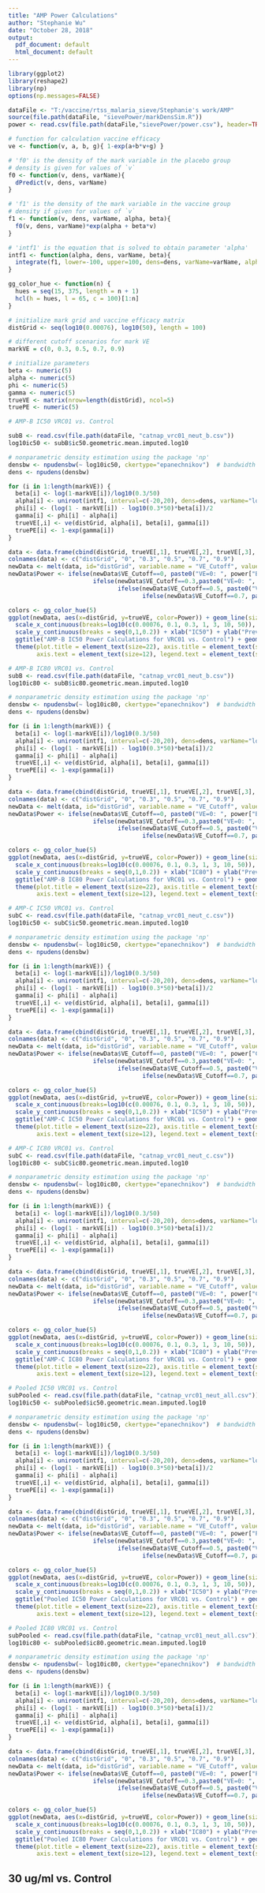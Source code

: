 ```yaml
---
title: "AMP Power Calculations"
author: "Stephanie Wu"
date: "October 28, 2018"
output:
  pdf_document: default
  html_document: default
---
```


```r
library(ggplot2)
library(reshape2)
library(np)
options(np.messages=FALSE)

dataFile <- "T:/vaccine/rtss_malaria_sieve/Stephanie's work/AMP"
source(file.path(dataFile, "sievePower/markDensSim.R"))
power <- read.csv(file.path(dataFile,"sievePower/power.csv"), header=TRUE, row.names=1)

# function for calculation vaccine efficacy
ve <- function(v, a, b, g){ 1-exp(a+b*v+g) }

# 'f0' is the density of the mark variable in the placebo group
# density is given for values of `v`
f0 <- function(v, dens, varName){
  dPredict(v, dens, varName)
}

# 'f1' is the density of the mark variable in the vaccine group
# density if given for values of `v`
f1 <- function(v, dens, varName, alpha, beta){
  f0(v, dens, varName)*exp(alpha + beta*v)
}

# 'intf1' is the equation that is solved to obtain parameter 'alpha'
intf1 <- function(alpha, dens, varName, beta){
  integrate(f1, lower=-100, upper=100, dens=dens, varName=varName, alpha=alpha, beta=beta, subdivisions=2000, stop.on.error = FALSE)$value - 1
}

gg_color_hue <- function(n) {
  hues = seq(15, 375, length = n + 1)
  hcl(h = hues, l = 65, c = 100)[1:n]
}
```

```r

# initialize mark grid and vaccine efficacy matrix
distGrid <- seq(log10(0.00076), log10(50), length = 100)

# different cutoff scenarios for mark VE
markVE = c(0, 0.3, 0.5, 0.7, 0.9) 

# initialize parameters
beta <- numeric(5)
alpha <- numeric(5)
phi <- numeric(5)
gamma <- numeric(5)
trueVE <- matrix(nrow=length(distGrid), ncol=5)
truePE <- numeric(5)
```


```r
# AMP-B IC50 VRC01 vs. Control

subB <- read.csv(file.path(dataFile, "catnap_vrc01_neut_b.csv"))
log10ic50 <- subB$ic50.geometric.mean.imputed.log10

# nonparametric density estimation using the package 'np'
densbw <- npudensbw(~ log10ic50, ckertype="epanechnikov")  # bandwidth selection
dens <- npudens(densbw)

for (i in 1:length(markVE)) {
  beta[i] <- log(1-markVE[i])/log10(0.3/50)
  alpha[i] <- uniroot(intf1, interval=c(-20,20), dens=dens, varName="log10ic50", beta=beta[i])$root  
  phi[i] <- (log(1 - markVE[i]) - log10(0.3*50)*beta[i])/2  
  gamma[i] <- phi[i] - alpha[i]
  trueVE[,i] <- ve(distGrid, alpha[i], beta[i], gamma[i])
  truePE[i] <- 1-exp(gamma[i])
}  

data <- data.frame(cbind(distGrid, trueVE[,1], trueVE[,2], trueVE[,3], trueVE[,4], trueVE[,5]))
colnames(data) <- c("distGrid", "0", "0.3", "0.5", "0.7", "0.9")
newData <- melt(data, id="distGrid", variable.name = "VE_Cutoff", value.name = "trueVE")
newData$Power <- ifelse(newData$VE_Cutoff==0, paste0("VE=0: ", power["B_0_ic50", "WaldH00"], ", \nVE(v)=VE: ", power["B_0_ic50","WaldH0"]), 
                        ifelse(newData$VE_Cutoff==0.3,paste0("VE=0: ", power["B_0.3_ic50", "WaldH00"], ", \nVE(v)=VE: ", power["B_0.3_ic50","WaldH0"]),
                               ifelse(newData$VE_Cutoff==0.5, paste0("VE=0: ", power["B_0.5_ic50", "WaldH00"], ", \nVE(v)=VE: ", power["B_0.5_ic50","WaldH0"]), 
                                      ifelse(newData$VE_Cutoff==0.7, paste0("VE=0: ", power["B_0.7_ic50", "WaldH00"], ", \nVE(v)=VE: ", power["B_0.7_ic50","WaldH0"]), paste0("VE=0: ", power["B_0.9_ic50", "WaldH00"], ", \nVE(v)=VE: ", power["B_0.9_ic50","WaldH0"])))))

colors <- gg_color_hue(5)
ggplot(newData, aes(x=distGrid, y=trueVE, color=Power)) + geom_line(size=1.2) + 
  scale_x_continuous(breaks=log10(c(0.00076, 0.1, 0.3, 1, 3, 10, 50)), labels = c(0.00076, 0.1, 0.3, 1, 3, 10, 50)) +
  scale_y_continuous(breaks = seq(0,1,0.2)) + xlab("IC50") + ylab("Prevention Efficacy against HIV Infection (%)") +
  ggtitle("AMP-B IC50 Power Calculations for VRC01 vs. Control") + geom_hline(yintercept = truePE, linetype = "dashed",color=colors) + 
  theme(plot.title = element_text(size=22), axis.title = element_text(size = 18), axis.title.y = element_text(vjust=3),
        axis.text = element_text(size=12), legend.text = element_text(size=13), legend.title = element_text(size=15), legend.key.height=unit(2, 'cm')) + guides(color=guide_legend(reverse=TRUE))

```


```r
# AMP-B IC80 VRC01 vs. Control
subB <- read.csv(file.path(dataFile, "catnap_vrc01_neut_b.csv"))
log10ic80 <- subB$ic80.geometric.mean.imputed.log10

# nonparametric density estimation using the package 'np'
densbw <- npudensbw(~ log10ic80, ckertype="epanechnikov")  # bandwidth selection
dens <- npudens(densbw)

for (i in 1:length(markVE)) {
  beta[i] <- log(1-markVE[i])/log10(0.3/50)
  alpha[i] <- uniroot(intf1, interval=c(-20,20), dens=dens, varName="log10ic80", beta=beta[i])$root  
  phi[i] <- (log(1 - markVE[i]) - log10(0.3*50)*beta[i])/2  
  gamma[i] <- phi[i] - alpha[i]
  trueVE[,i] <- ve(distGrid, alpha[i], beta[i], gamma[i])
  truePE[i] <- 1-exp(gamma[i])
}  

data <- data.frame(cbind(distGrid, trueVE[,1], trueVE[,2], trueVE[,3], trueVE[,4], trueVE[,5]))
colnames(data) <- c("distGrid", "0", "0.3", "0.5", "0.7", "0.9")
newData <- melt(data, id="distGrid", variable.name = "VE_Cutoff", value.name = "trueVE")
newData$Power <- ifelse(newData$VE_Cutoff==0, paste0("VE=0: ", power["B_0_ic80", "WaldH00"], ", \nVE(v)=VE: ", power["B_0_ic80","WaldH0"]), 
                        ifelse(newData$VE_Cutoff==0.3,paste0("VE=0: ", power["B_0.3_ic80", "WaldH00"], ", \nVE(v)=VE: ", power["B_0.3_ic80","WaldH0"]),
                               ifelse(newData$VE_Cutoff==0.5, paste0("VE=0: ", power["B_0.5_ic80", "WaldH00"], ", \nVE(v)=VE: ", power["B_0.5_ic80","WaldH0"]), 
                                      ifelse(newData$VE_Cutoff==0.7, paste0("VE=0: ", power["B_0.7_ic80", "WaldH00"], ", \nVE(v)=VE: ", power["B_0.7_ic80","WaldH0"]), paste0("VE=0: ", power["B_0.9_ic80", "WaldH00"], ", \nVE(v)=VE: ", power["B_0.9_ic80","WaldH0"])))))

colors <- gg_color_hue(5)
ggplot(newData, aes(x=distGrid, y=trueVE, color=Power)) + geom_line(size=1.2) + 
  scale_x_continuous(breaks=log10(c(0.00076, 0.1, 0.3, 1, 3, 10, 50)), labels = c(0.00076, 0.1, 0.3, 1, 3, 10, 50)) +
  scale_y_continuous(breaks = seq(0,1,0.2)) + xlab("IC80") + ylab("Prevention Efficacy against HIV Infection (%)") +
  ggtitle("AMP-B IC80 Power Calculations for VRC01 vs. Control") + geom_hline(yintercept = truePE, linetype = "dashed",color=colors) + 
  theme(plot.title = element_text(size=22), axis.title = element_text(size = 18), axis.title.y = element_text(vjust=3),
        axis.text = element_text(size=12), legend.text = element_text(size=13), legend.title = element_text(size=15), legend.key.height=unit(2, 'cm')) + guides(color=guide_legend(reverse=TRUE))
```


```r
# AMP-C IC50 VRC01 vs. Control
subC <- read.csv(file.path(dataFile, "catnap_vrc01_neut_c.csv"))
log10ic50 <- subC$ic50.geometric.mean.imputed.log10

# nonparametric density estimation using the package 'np'
densbw <- npudensbw(~ log10ic50, ckertype="epanechnikov")  # bandwidth selection
dens <- npudens(densbw)

for (i in 1:length(markVE)) {
  beta[i] <- log(1-markVE[i])/log10(0.3/50)
  alpha[i] <- uniroot(intf1, interval=c(-20,20), dens=dens, varName="log10ic50", beta=beta[i])$root  
  phi[i] <- (log(1 - markVE[i]) - log10(0.3*50)*beta[i])/2  
  gamma[i] <- phi[i] - alpha[i]
  trueVE[,i] <- ve(distGrid, alpha[i], beta[i], gamma[i])
  truePE[i] <- 1-exp(gamma[i])
}  

data <- data.frame(cbind(distGrid, trueVE[,1], trueVE[,2], trueVE[,3], trueVE[,4], trueVE[,5]))
colnames(data) <- c("distGrid", "0", "0.3", "0.5", "0.7", "0.9")
newData <- melt(data, id="distGrid", variable.name = "VE_Cutoff", value.name = "trueVE")
newData$Power <- ifelse(newData$VE_Cutoff==0, paste0("VE=0: ", power["C_0_ic50", "WaldH00"], ", \nVE(v)=VE: ", power["C_0_ic50","WaldH0"]), 
                        ifelse(newData$VE_Cutoff==0.3,paste0("VE=0: ", power["C_0.3_ic50", "WaldH00"], ", \nVE(v)=VE: ", power["C_0.3_ic50","WaldH0"]),
                               ifelse(newData$VE_Cutoff==0.5, paste0("VE=0: ", power["C_0.5_ic50", "WaldH00"], ", \nVE(v)=VE: ", power["C_0.5_ic50","WaldH0"]), 
                                      ifelse(newData$VE_Cutoff==0.7, paste0("VE=0: ", power["C_0.7_ic50", "WaldH00"], ", \nVE(v)=VE: ", power["C_0.7_ic50","WaldH0"]), paste0("VE=0: ", power["C_0.9_ic50", "WaldH00"], ", \nVE(v)=VE: ", power["C_0.9_ic50","WaldH0"])))))

colors <- gg_color_hue(5)
ggplot(newData, aes(x=distGrid, y=trueVE, color=Power)) + geom_line(size=1.2) + 
  scale_x_continuous(breaks=log10(c(0.00076, 0.1, 0.3, 1, 3, 10, 50)), labels = c(0.00076, 0.1, 0.3, 1, 3, 10, 50)) +
  scale_y_continuous(breaks = seq(0,1,0.2)) + xlab("IC50") + ylab("Prevention Efficacy against HIV Infection (%)") +
  ggtitle("AMP-C IC50 Power Calculations for VRC01 vs. Control") + geom_hline(yintercept = truePE, linetype = "dashed",color=colors) + 
  theme(plot.title = element_text(size=22), axis.title = element_text(size = 18), axis.title.y = element_text(vjust=3),
        axis.text = element_text(size=12), legend.text = element_text(size=13), legend.title = element_text(size=15), legend.key.height=unit(2, 'cm')) + guides(color=guide_legend(reverse=TRUE))

```


```r
# AMP-C IC80 VRC01 vs. Control
subC <- read.csv(file.path(dataFile, "catnap_vrc01_neut_c.csv"))
log10ic80 <- subC$ic80.geometric.mean.imputed.log10

# nonparametric density estimation using the package 'np'
densbw <- npudensbw(~ log10ic80, ckertype="epanechnikov")  # bandwidth selection
dens <- npudens(densbw)

for (i in 1:length(markVE)) {
  beta[i] <- log(1-markVE[i])/log10(0.3/50)
  alpha[i] <- uniroot(intf1, interval=c(-20,20), dens=dens, varName="log10ic80", beta=beta[i])$root  
  phi[i] <- (log(1 - markVE[i]) - log10(0.3*50)*beta[i])/2  
  gamma[i] <- phi[i] - alpha[i]
  trueVE[,i] <- ve(distGrid, alpha[i], beta[i], gamma[i])
  truePE[i] <- 1-exp(gamma[i])
}  

data <- data.frame(cbind(distGrid, trueVE[,1], trueVE[,2], trueVE[,3], trueVE[,4], trueVE[,5]))
colnames(data) <- c("distGrid", "0", "0.3", "0.5", "0.7", "0.9")
newData <- melt(data, id="distGrid", variable.name = "VE_Cutoff", value.name = "trueVE")
newData$Power <- ifelse(newData$VE_Cutoff==0, paste0("VE=0: ", power["C_0_ic80", "WaldH00"], ", \nVE(v)=VE: ", power["C_0_ic80","WaldH0"]), 
                        ifelse(newData$VE_Cutoff==0.3,paste0("VE=0: ", power["C_0.3_ic80", "WaldH00"], ", \nVE(v)=VE: ", power["C_0.3_ic80","WaldH0"]),
                               ifelse(newData$VE_Cutoff==0.5, paste0("VE=0: ", power["C_0.5_ic80", "WaldH00"], ", \nVE(v)=VE: ", power["C_0.5_ic80","WaldH0"]), 
                                      ifelse(newData$VE_Cutoff==0.7, paste0("VE=0: ", power["C_0.7_ic80", "WaldH00"], ", \nVE(v)=VE: ", power["C_0.7_ic80","WaldH0"]), paste0("VE=0: ", power["C_0.9_ic80", "WaldH00"], ", \nVE(v)=VE: ", power["C_0.9_ic80","WaldH0"])))))

colors <- gg_color_hue(5)
ggplot(newData, aes(x=distGrid, y=trueVE, color=Power)) + geom_line(size=1.2) + 
  scale_x_continuous(breaks=log10(c(0.00076, 0.1, 0.3, 1, 3, 10, 50)), labels = c(0.00076, 0.1, 0.3, 1, 3, 10, 50)) +
  scale_y_continuous(breaks = seq(0,1,0.2)) + xlab("IC80") + ylab("Prevention Efficacy against HIV Infection (%)") +
  ggtitle("AMP-C IC80 Power Calculations for VRC01 vs. Control") + geom_hline(yintercept = truePE, linetype = "dashed",color=colors) + 
  theme(plot.title = element_text(size=22), axis.title = element_text(size = 18), axis.title.y = element_text(vjust=3),
        axis.text = element_text(size=12), legend.text = element_text(size=13), legend.title = element_text(size=15), legend.key.height=unit(2, 'cm')) + guides(color=guide_legend(reverse=TRUE))
```

```r
# Pooled IC50 VRC01 vs. Control
subPooled <- read.csv(file.path(dataFile, "catnap_vrc01_neut_all.csv"))
log10ic50 <- subPooled$ic50.geometric.mean.imputed.log10

# nonparametric density estimation using the package 'np'
densbw <- npudensbw(~ log10ic50, ckertype="epanechnikov")  # bandwidth selection
dens <- npudens(densbw)

for (i in 1:length(markVE)) {
  beta[i] <- log(1-markVE[i])/log10(0.3/50)
  alpha[i] <- uniroot(intf1, interval=c(-20,20), dens=dens, varName="log10ic50", beta=beta[i])$root  
  phi[i] <- (log(1 - markVE[i]) - log10(0.3*50)*beta[i])/2  
  gamma[i] <- phi[i] - alpha[i]
  trueVE[,i] <- ve(distGrid, alpha[i], beta[i], gamma[i])
  truePE[i] <- 1-exp(gamma[i])
}  

data <- data.frame(cbind(distGrid, trueVE[,1], trueVE[,2], trueVE[,3], trueVE[,4], trueVE[,5]))
colnames(data) <- c("distGrid", "0", "0.3", "0.5", "0.7", "0.9")
newData <- melt(data, id="distGrid", variable.name = "VE_Cutoff", value.name = "trueVE")
newData$Power <- ifelse(newData$VE_Cutoff==0, paste0("VE=0: ", power["Pooled_0_ic50", "WaldH00"], ", \nVE(v)=VE: ", power["Pooled_0_ic50","WaldH0"]), 
                        ifelse(newData$VE_Cutoff==0.3,paste0("VE=0: ", power["Pooled_0.3_ic50", "WaldH00"], ", \nVE(v)=VE: ", power["Pooled_0.3_ic50","WaldH0"]),
                               ifelse(newData$VE_Cutoff==0.5, paste0("VE=0: ", power["Pooled_0.5_ic50", "WaldH00"], ", \nVE(v)=VE: ", power["Pooled_0.5_ic50","WaldH0"]), 
                                      ifelse(newData$VE_Cutoff==0.7, paste0("VE=0: ", power["Pooled_0.7_ic50", "WaldH00"], ", \nVE(v)=VE: ", power["Pooled_0.7_ic50","WaldH0"]), paste0("VE=0: ", power["Pooled_0.9_ic50", "WaldH00"], ", \nVE(v)=VE: ", power["Pooled_0.9_ic50","WaldH0"])))))

colors <- gg_color_hue(5)
ggplot(newData, aes(x=distGrid, y=trueVE, color=Power)) + geom_line(size=1.2) + 
  scale_x_continuous(breaks=log10(c(0.00076, 0.1, 0.3, 1, 3, 10, 50)), labels = c(0.00076, 0.1, 0.3, 1, 3, 10, 50)) +
  scale_y_continuous(breaks = seq(0,1,0.2)) + xlab("IC50") + ylab("Prevention Efficacy against HIV Infection (%)") +
  ggtitle("Pooled IC50 Power Calculations for VRC01 vs. Control") + geom_hline(yintercept = truePE, linetype = "dashed",color=colors) + 
  theme(plot.title = element_text(size=22), axis.title = element_text(size = 18), axis.title.y = element_text(vjust=3),
        axis.text = element_text(size=12), legend.text = element_text(size=13), legend.title = element_text(size=15), legend.key.height=unit(2, 'cm')) + guides(color=guide_legend(reverse=TRUE))

```

```r
# Pooled IC80 VRC01 vs. Control
subPooled <- read.csv(file.path(dataFile, "catnap_vrc01_neut_all.csv"))
log10ic80 <- subPooled$ic80.geometric.mean.imputed.log10

# nonparametric density estimation using the package 'np'
densbw <- npudensbw(~ log10ic80, ckertype="epanechnikov")  # bandwidth selection
dens <- npudens(densbw)

for (i in 1:length(markVE)) {
  beta[i] <- log(1-markVE[i])/log10(0.3/50)
  alpha[i] <- uniroot(intf1, interval=c(-20,20), dens=dens, varName="log10ic80", beta=beta[i])$root  
  phi[i] <- (log(1 - markVE[i]) - log10(0.3*50)*beta[i])/2  
  gamma[i] <- phi[i] - alpha[i]
  trueVE[,i] <- ve(distGrid, alpha[i], beta[i], gamma[i])
  truePE[i] <- 1-exp(gamma[i])
}  

data <- data.frame(cbind(distGrid, trueVE[,1], trueVE[,2], trueVE[,3], trueVE[,4], trueVE[,5]))
colnames(data) <- c("distGrid", "0", "0.3", "0.5", "0.7", "0.9")
newData <- melt(data, id="distGrid", variable.name = "VE_Cutoff", value.name = "trueVE")
newData$Power <- ifelse(newData$VE_Cutoff==0, paste0("VE=0: ", power["Pooled_0_ic80", "WaldH00"], ", \nVE(v)=VE: ", power["Pooled_0_ic80","WaldH0"]), 
                        ifelse(newData$VE_Cutoff==0.3,paste0("VE=0: ", power["Pooled_0.3_ic80", "WaldH00"], ", \nVE(v)=VE: ", power["Pooled_0.3_ic80","WaldH0"]),
                               ifelse(newData$VE_Cutoff==0.5, paste0("VE=0: ", power["Pooled_0.5_ic80", "WaldH00"], ", \nVE(v)=VE: ", power["Pooled_0.5_ic80","WaldH0"]), 
                                      ifelse(newData$VE_Cutoff==0.7, paste0("VE=0: ", power["Pooled_0.7_ic80", "WaldH00"], ", \nVE(v)=VE: ", power["Pooled_0.7_ic80","WaldH0"]), paste0("VE=0: ", power["Pooled_0.9_ic80", "WaldH00"], ", \nVE(v)=VE: ", power["Pooled_0.9_ic80","WaldH0"])))))

colors <- gg_color_hue(5)
ggplot(newData, aes(x=distGrid, y=trueVE, color=Power)) + geom_line(size=1.2) + 
  scale_x_continuous(breaks=log10(c(0.00076, 0.1, 0.3, 1, 3, 10, 50)), labels = c(0.00076, 0.1, 0.3, 1, 3, 10, 50)) +
  scale_y_continuous(breaks = seq(0,1,0.2)) + xlab("IC80") + ylab("Prevention Efficacy against HIV Infection (%)") +
  ggtitle("Pooled IC80 Power Calculations for VRC01 vs. Control") + geom_hline(yintercept = truePE, linetype = "dashed",color=colors) + 
  theme(plot.title = element_text(size=22), axis.title = element_text(size = 18), axis.title.y = element_text(vjust=3),
        axis.text = element_text(size=12), legend.text = element_text(size=13), legend.title = element_text(size=15), legend.key.height=unit(2, 'cm')) + guides(color=guide_legend(reverse=TRUE))
```




## 30 ug/ml vs. Control